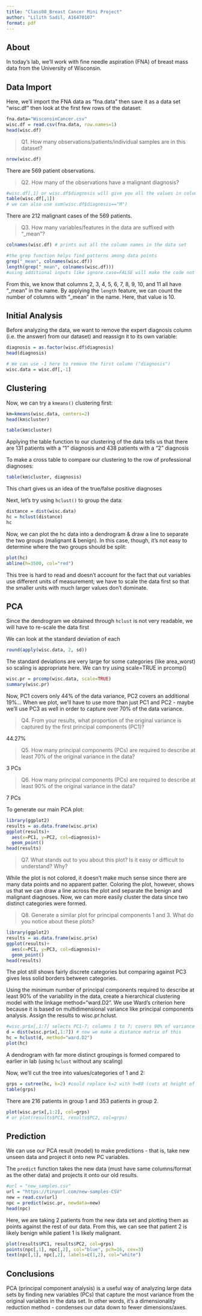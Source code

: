 ```yaml
---
title: "Class08_Breast Cancer Mini Project"
author: "Lilith Sadil, A16470107"
format: pdf
---
```


## About

In today's lab, we'll work with fine needle aspiration (FNA) of breast mass data from the University of Wisconsin.

## Data Import

Here, we'll import the FNA data as "fna.data" then save it as a data set "wisc.df" then look at the first few rows of the dataset:

```r
fna.data="WisconsinCancer.csv"
wisc.df = read.csv(fna.data, row.names=1)
head(wisc.df)
```

> Q1. How many observations/patients/individual samples are in this dataset?

```r
nrow(wisc.df)
```

There are 569 patient observations.

> Q2. How many of the observations have a malignant diagnosis?

```r
#wisc.df[,1] or wisc.df$diagnosis will give you all the values in column 1. To see the number of "B" vs "M" diagnoses, we can use a "table" function:
table(wisc.df[,1]) 
# we can also use sum(wisc.df$diagnosis=="M")
```

There are 212 malignant cases of the 569 patients.

> Q3. How many variables/features in the data are suffixed with "\_mean"?

```r
colnames(wisc.df) # prints out all the column names in the data set
```

```r
#the grep function helps find patterns among data points
grep("_mean", colnames(wisc.df))
length(grep("_mean", colnames(wisc.df)))
#using additional inputs like ignore.case=FALSE will make the code not case-sensitive
```

From this, we know that columns 2, 3, 4, 5, 6, 7, 8, 9, 10, and 11 all have "\_mean" in the name. By applying the `length` feature, we can count the number of columns with "\_mean" in the name. Here, that value is 10.

## Initial Analysis

Before analyzing the data, we want to remove the expert diagnosis column (i.e. the answer) from our dataset) and reassign it to its own variable:

```r
diagnosis = as.factor(wisc.df$diagnosis)
head(diagnosis)
```

```r
# We can use -1 here to remove the first column ("diagnosis")
wisc.data = wisc.df[,-1]
```

## Clustering

Now, we can try a `kmeans()` clustering first:

```r
km=kmeans(wisc.data, centers=2)
head(km$cluster)
```

```r
table(km$cluster)
```

Applying the table function to our clustering of the data tells us that there are 131 patients with a "1" diagnosis and 438 patients with a "2" diagnosis

To make a cross table to compare our clustering to the row of professional diagnoses:

```r
table(km$cluster, diagnosis)
```

This chart gives us an idea of the true/false positive diagnoses

Next, let's try using `hclust()` to group the data:

```r
distance = dist(wisc.data)
hc = hclust(distance)
hc
```

Now, we can plot the hc data into a dendrogram & draw a line to separate the two groups (malignant & benign). In this case, though, it's not easy to determine where the two groups should be split:

```r
plot(hc)
abline(h=3500, col="red")
```

This tree is hard to read and doesn't account for the fact that out variables use different units of measurement; we have to scale the data first so that the smaller units with much larger values don't dominate.

## PCA

Since the dendrogram we obtained through `hclust` is not very readable, we will have to re-scale the data first

We can look at the standard deviation of each

```r
round(apply(wisc.data, 2, sd))
```

The standard deviations are very large for some categories (like area_worst) so scaling is appropriate here. We can try using scale=TRUE in prcomp()

```r
wisc.pr = prcomp(wisc.data, scale=TRUE)
summary(wisc.pr)
```

Now, PC1 covers only 44% of the data variance, PC2 covers an additional 19%... When we plot, we'll have to use more than just PC1 and PC2 - maybe we'll use PC3 as well in order to capture over 70% of the data variance.

> Q4. From your results, what proportion of the original variance is captured by the first principal components (PC1)?

44.27%

> Q5. How many principal components (PCs) are required to describe at least 70% of the original variance in the data?

3 PCs

> Q6. How many principal components (PCs) are required to describe at least 90% of the original variance in the data?

7 PCs

To generate our main PCA plot:

```r
library(ggplot2)
results = as.data.frame(wisc.pr$x)
ggplot(results)+
  aes(x=PC1, y=PC2, col=diagnosis)+
  geom_point()
head(results)
```

> Q7. What stands out to you about this plot? Is it easy or difficult to understand? Why?

While the plot is not colored, it doesn't make much sense since there are many data points and no apparent patter. Coloring the plot, however, shows us that we can draw a line across the plot and separate the benign and malignant diagnoses. Now, we can more easily cluster the data since two distinct categories were formed.

> Q8. Generate a similar plot for principal components 1 and 3. What do you notice about these plots?

```r
library(ggplot2)
results = as.data.frame(wisc.pr$x)
ggplot(results)+
  aes(x=PC1, y=PC3, col=diagnosis)+
  geom_point()
head(results)
```

The plot still shows fairly discrete categories but comparing against PC3 gives less solid borders between categories.

Using the minimum number of principal components required to describe at least 90% of the variability in the data, create a hierarchical clustering model with the linkage method="ward.D2". We use Ward’s criterion here because it is based on multidimensional variance like principal components analysis. Assign the results to wisc.pr.hclust.

```r
#wisc.pr$x[,1:7] selects PC1-7; columns 1 to 7; covers 90% of variance in the data
d = dist(wisc.pr$x[,1:7]) # now we make a distance matrix of this
hc = hclust(d, method="ward.D2")
plot(hc)
```

A dendrogram with far more distinct groupings is formed compared to earlier in lab (using `hclust` without any scaling)

Now, we'll cut the tree into values/categories of 1 and 2:

```r
grps = cutree(hc, k=2) #could replace k=2 with h=80 (cuts at height of 2 instead of forming 2 groups, k=2)
table(grps)
```

There are 216 patients in group 1 and 353 patients in group 2.

```r
plot(wisc.pr$x[,1:2], col=grps)
# or plot(results$PC1, results$PC2, col=grps)
```

## Prediction

We can use our PCA result (model) to make predictions - that is, take new unseen data and project it onto new PC variables.

The `predict` function takes the new data (must have same columns/format as the other data) and projects it onto our old results.

```r
#url = "new_samples.csv"
url = "https://tinyurl.com/new-samples-CSV"
new = read.csv(url)
npc = predict(wisc.pr, newdata=new)
head(npc)
```

Here, we are taking 2 patients from the new data set and plotting them as points against the rest of our data. From this, we can see that patient 2 is likely benign while patient 1 is likely malignant.

```r
plot(results$PC1, results$PC2, col=grps)
points(npc[,1], npc[,2], col="blue", pch=16, cex=3)
text(npc[,1], npc[,2], labels=c(1,2), col="white")
```

## Conclusions

PCA (principal component analysis) is a useful way of analyzing large data sets by finding new variables (PCs) that capture the most variance from the original variables in the data set. In other words, it's a dimensionality reduction method - condenses our data down to fewer dimensions/axes.
